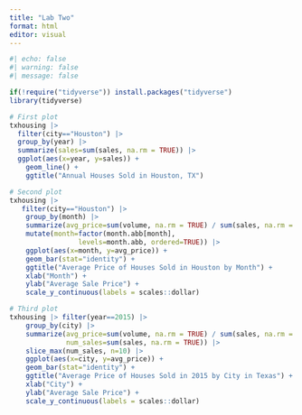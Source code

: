 ```yaml
---
title: "Lab Two"
format: html
editor: visual
---
```


```r
#| echo: false
#| warning: false
#| message: false

if(!require("tidyverse")) install.packages("tidyverse")
library(tidyverse)

# First plot
txhousing |> 
  filter(city=="Houston") |> 
  group_by(year) |> 
  summarize(sales=sum(sales, na.rm = TRUE)) |> 
  ggplot(aes(x=year, y=sales)) + 
    geom_line() + 
    ggtitle("Annual Houses Sold in Houston, TX")

# Second plot  
txhousing |> 
   filter(city=="Houston") |> 
    group_by(month) |> 
    summarize(avg_price=sum(volume, na.rm = TRUE) / sum(sales, na.rm = TRUE)) |> 
    mutate(month=factor(month.abb[month], 
                 levels=month.abb, ordered=TRUE)) |>
    ggplot(aes(x=month, y=avg_price)) + 
    geom_bar(stat="identity") + 
    ggtitle("Average Price of Houses Sold in Houston by Month") + 
    xlab("Month") + 
    ylab("Average Sale Price") + 
    scale_y_continuous(labels = scales::dollar)

# Third plot
txhousing |> filter(year==2015) |> 
    group_by(city) |> 
    summarize(avg_price=sum(volume, na.rm = TRUE) / sum(sales, na.rm = TRUE),
              num_sales=sum(sales, na.rm = TRUE)) |> 
    slice_max(num_sales, n=10) |>
    ggplot(aes(x=city, y=avg_price)) + 
    geom_bar(stat="identity") + 
    ggtitle("Average Price of Houses Sold in 2015 by City in Texas") + 
    xlab("City") + 
    ylab("Average Sale Price") + 
    scale_y_continuous(labels = scales::dollar)
```